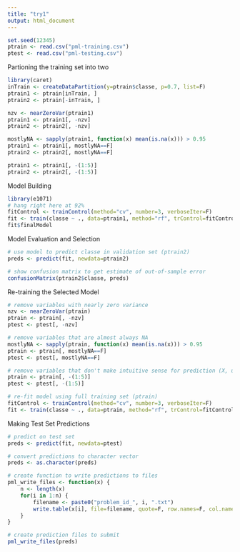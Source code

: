 ```yaml
---
title: "try1"
output: html_document
---
```



```r
set.seed(12345)
ptrain <- read.csv("pml-training.csv")
ptest <- read.csv("pml-testing.csv")
```

Partioning the training set into two  

```r
library(caret)
inTrain <- createDataPartition(y=ptrain$classe, p=0.7, list=F)
ptrain1 <- ptrain[inTrain, ]
ptrain2 <- ptrain[-inTrain, ]
```

```r
nzv <- nearZeroVar(ptrain1)
ptrain1 <- ptrain1[, -nzv]
ptrain2 <- ptrain2[, -nzv]
```

```r
mostlyNA <- sapply(ptrain1, function(x) mean(is.na(x))) > 0.95
ptrain1 <- ptrain1[, mostlyNA==F]
ptrain2 <- ptrain2[, mostlyNA==F]
```

```r
ptrain1 <- ptrain1[, -(1:5)]
ptrain2 <- ptrain2[, -(1:5)]
```

Model Building

```r
library(e1071)
# hang right here at 92%
fitControl <- trainControl(method="cv", number=3, verboseIter=F)
fit <- train(classe ~ ., data=ptrain1, method="rf", trControl=fitControl)
fit$finalModel
```

Model Evaluation and Selection

```r
# use model to predict classe in validation set (ptrain2)
preds <- predict(fit, newdata=ptrain2)

# show confusion matrix to get estimate of out-of-sample error
confusionMatrix(ptrain2$classe, preds)
```

Re-training the Selected Model

```r
# remove variables with nearly zero variance
nzv <- nearZeroVar(ptrain)
ptrain <- ptrain[, -nzv]
ptest <- ptest[, -nzv]

# remove variables that are almost always NA
mostlyNA <- sapply(ptrain, function(x) mean(is.na(x))) > 0.95
ptrain <- ptrain[, mostlyNA==F]
ptest <- ptest[, mostlyNA==F]

# remove variables that don't make intuitive sense for prediction (X, user_name, raw_timestamp_part_1, raw_timestamp_part_2, cvtd_timestamp), which happen to be the first five variables
ptrain <- ptrain[, -(1:5)]
ptest <- ptest[, -(1:5)]

# re-fit model using full training set (ptrain)
fitControl <- trainControl(method="cv", number=3, verboseIter=F)
fit <- train(classe ~ ., data=ptrain, method="rf", trControl=fitControl)
```

Making Test Set Predictions

```r
# predict on test set
preds <- predict(fit, newdata=ptest)

# convert predictions to character vector
preds <- as.character(preds)

# create function to write predictions to files
pml_write_files <- function(x) {
    n <- length(x)
    for(i in 1:n) {
        filename <- paste0("problem_id_", i, ".txt")
        write.table(x[i], file=filename, quote=F, row.names=F, col.names=F)
    }
}

# create prediction files to submit
pml_write_files(preds)
```